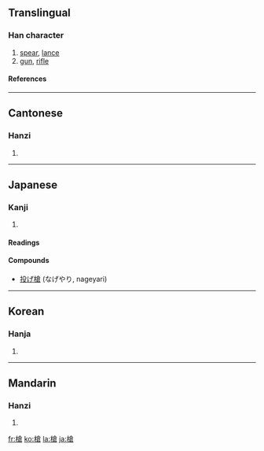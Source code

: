 {{see|枪}}

==Translingual==
===Han character===
{{Han char|rn=75|rad=木|as=10|sn=14|four=4896<sub>7</sub>|canj=木人戈口 (DOIR)}}
# [[spear]], [[lance]]
# [[gun]], [[rifle]]
====References====
{{Han ref|kx=0546.090|dkj=15319|dj=0934.010|hdz=21266.050|uh=69CD|ud=27085|bh=BA6A|bd=47722}}

----
==Cantonese==
===Hanzi===
{{yue-hanzi|jyut=|y=cheung1}}
# {{defn|Cantonese}}

----
==Japanese==
===Kanji===
{{ja-kanji|grade=|rs=木10}}
# {{defn|Japanese}} 
====Readings====
{{ja-readings|on=[[そう]] (sō), [[しょう]] (shō)|kun=[[やり]] (yari)}}

====Compounds====
* [[投げ槍]] (なげやり, nageyari)

----
==Korean==
===Hanja===
{{ko-hanja|hangeul=[[창]], [[쟁]]|eumhun=|rv=chang, jaeng|mr=ch'ang, chaeng|y=chang, cyang}}
# {{defn|Korean}}

----
==Mandarin==
===Hanzi===
{{cmn-hanzi|sim=枪|pin=[[chēng]] (cheng1), [[qiāng]] (qiang1)|wg=ch'eng<sup>1</sup>, ch'iang<sup>1</sup>}}
# {{defn|Mandarin}}

[[fr:槍]]
[[ko:槍]]
[[la:槍]]
[[ja:槍]]